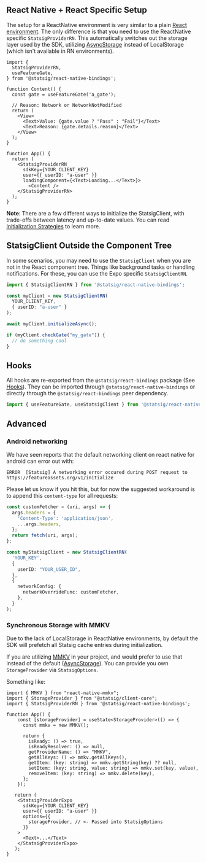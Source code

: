 
## React Native + React Specific Setup

The setup for a ReactNative environment is very similar to a plain [React environment](/client/javascript-sdk/react). 
The only difference is that you need to use the ReactNative specific `StatsigProviderRN`. 
This automatically switches out the storage layer used by the SDK, utilizing [AsyncStorage](https://github.com/react-native-async-storage) instead of LocalStorage (which isn't available in RN environments).


```tsx
import {
  StatsigProviderRN,
  useFeatureGate,
} from '@statsig/react-native-bindings';

function Content() {
  const gate = useFeatureGate('a_gate');

  // Reason: Network or NetworkNotModified
  return (
    <View>
      <Text>Value: {gate.value ? "Pass" : "Fail"}</Text> 
      <Text>Reason: {gate.details.reason}</Text> 
    </View>
  );
}

function App() {
  return (
    <StatsigProviderRN 
      sdkKey={YOUR_CLIENT_KEY}
      user={{ userID: "a-user" }}
      loadingComponent={<Text>Loading...</Text>}>
        <Content />
    </StatsigProviderRN>
  );
}
```

**Note**: There are a few different ways to initialize the StatsigClient, with trade-offs between latency and up-to-date values.
You can read [Initialization Strategies](init-strategies) to learn more.

## StatsigClient Outside the Component Tree

In some scenarios, you may need to use the `StatsigClient` when you are not in the React component tree. Things like background tasks or handling notifications. 
For these, you can use the Expo specific `StatsigClientRN`.

```typescript
import { StatsigClientRN } from '@statsig/react-native-bindings';

const myClient = new StatsigClientRN(
  YOUR_CLIENT_KEY,
  { userID: "a-user" }
);

await myClient.initializeAsync();

if (myClient.checkGate("my_gate")) {
  // do something cool
}
```

## Hooks

All hooks are re-exported from the `@statsig/react-bindings` package (See [Hooks](/client/javascript-sdk/react#hooks)). 
They can be imported through `@statsig/react-native-bindings` or directly through the `@statsig/react-bindings` peer dependency.

```js
import { useFeatureGate, useStatsigClient } from '@statsig/react-native-bindings';
```

## Advanced


### Android networking
We have seen reports that the default networking client on react native for android can error out with:

```
ERROR  [Statsig] A networking error occured during POST request to https://featureassets.org/v1/initialize
```

Please let us know if you hit this, but for now the suggested workaround is to append this `content-type` for all requests:

```typescript
const customFetcher = (uri, args) => {
  args.headers = {
    'Content-Type': 'application/json',
    ...args.headers,
  };
  return fetch(uri, args);
};

const myStatsigClient = new StatsigClientRN(
  'YOUR_KEY',
  {
    userID: "YOUR_USER_ID",
  },
  {
    networkConfig: {
      networkOverrideFunc: customFetcher,
    },
  }
);
```

### Synchronous Storage with MMKV

Due to the lack of LocalStorage in ReactNative environments, by default the SDK will prefetch all Statsig cache entries during initialization.

If you are utilizing [MMKV](https://github.com/mrousavy/react-native-mmkv) in your project, and would prefer to use that instead of the default ([AsyncStorage](https://github.com/react-native-async-storage)). 
You can provide you own `StorageProvider` via `StatsigOptions`. 

Something like:
```tsx
import { MMKV } from "react-native-mmkv";
import { StorageProvider } from "@statsig/client-core";
import { StatsigProviderRN } from '@statsig/react-native-bindings';

function App() {
    const [storageProvider] = useState<StorageProvider>(() => {
      const mmkv = new MMKV();

      return {
        isReady: () => true,
        isReadyResolver: () => null,
        getProviderName: () => "MMKV",
        getAllKeys: () => mmkv.getAllKeys(),
        getItem: (key: string) => mmkv.getString(key) ?? null,
        setItem: (key: string, value: string) => mmkv.set(key, value),
        removeItem: (key: string) => mmkv.delete(key),
      };
    });

   return (
    <StatsigProviderExpo
      sdkKey={YOUR_CLIENT_KEY}
      user={{ userID: "a-user" }}
      options={{
        storageProvider, // <- Passed into StatsigOptions
      }}
    >
      <Text>...</Text>
    </StatsigProviderExpo>
   );
}
```